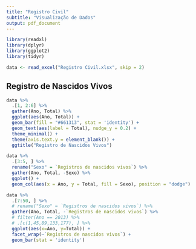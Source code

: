 ```yaml
---
title: "Registro Civil"
subtitle: "Visualização de Dados"
output: pdf_document
---
```


```r
library(readxl)
library(dplyr)
library(ggplot2)
library(tidyr)

data <- read_excel("Registro Civil.xlsx", skip = 2)
```

## Registro de Nascidos Vivos 

```r
data %>%  
  .[1, 2:6] %>%
  gather(Ano, Total) %>% 
  ggplot(aes(Ano, Total)) +
  geom_bar(fill = "#661313", stat = 'identity') +
  geom_text(aes(label = Total), nudge_y = 0.2) +
  theme_minimal() +
  theme(axis.text.y = element_blank()) +
  ggtitle("Registro de Nascidos Vivos")
```

```r
data %>% 
  .[3:5, ] %>% 
  rename("Sexo" = `Registros de nascidos vivos`) %>%
  gather(Ano, Total, -Sexo) %>% 
  ggplot() +
  geom_col(aes(x = Ano, y = Total, fill = Sexo), position = "dodge")
```

```r
data %>% 
  .[7:50, ] %>% 
  # rename("Sexo" = `Registros de nascidos vivos`) %>%
  gather(Ano, Total, -`Registros de nascidos vivos`) %>% 
  # filter(Ano == 2013) %>% 
  # .[c(1,45,89,133,177), ] %>% 
  ggplot(aes(x=Ano, y=Total)) +
  facet_wrap(~`Registros de nascidos vivos`) +
  geom_bar(stat = 'identity')
```

